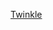 {{Twinkle topicon}}{{Userbox
|border-c=#000
|id-c=#CCCCCC
|id={{tl|Cleanup}} 
|info-s=10
|info-c=#FCFCFC
|info-fc=#000000
|info=這個用戶使用'''[[Wikipedia:Twinkle|Twinkle]]'''在條目加入維護標籤！
|usercategory=Twinkle使用者
}}<noinclude>[[Category:維基百科工具用戶框|Twinkle]]</noinclude>